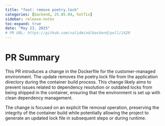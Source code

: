 ```yaml
---
title: "feat: remove poetry.lock"
categories: [backend, 25.05.04, hotfix]
sidebar: release-notes
toc-expand: true
date: "May 23, 2025"
# PR URL: https://github.com/validmind/backend/pull/1420
---
```

# PR Summary

This PR introduces a change in the Dockerfile for the customer-managed environment. The update removes the poetry.lock file from the application directory during the container build process. This change likely aims to prevent issues related to dependency resolution or outdated locks from being shipped in the container, ensuring that the environment is set up with clean dependency management.

The change is focused on an explicit file removal operation, preserving the integrity of the container build while potentially allowing the project to generate an updated lock file in subsequent steps or during runtime.